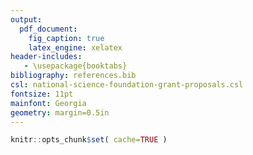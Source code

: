 ```yaml
---
output:
  pdf_document:
    fig_caption: true
    latex_engine: xelatex
header-includes:
   - \usepackage{booktabs}
bibliography: references.bib
csl: national-science-foundation-grant-proposals.csl
fontsize: 11pt
mainfont: Georgia
geometry: margin=0.5in
---
```


<!-- https://grants.nih.gov/grants/ElectronicReceipt/pdf_guidelines.htm -->


```r
knitr::opts_chunk$set( cache=TRUE )
```
